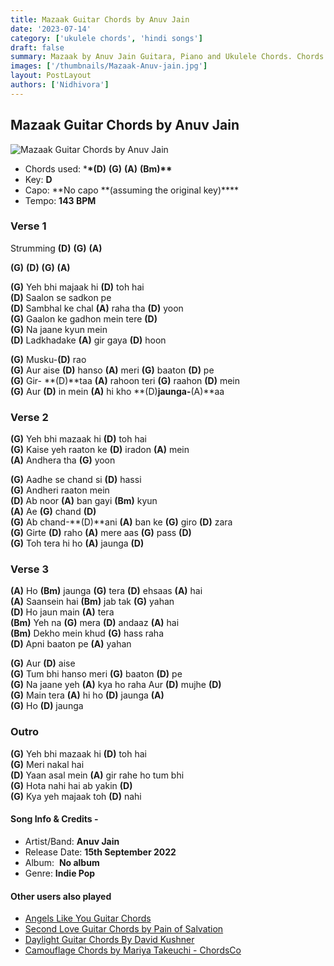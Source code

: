 ```yaml
---
title: Mazaak Guitar Chords by Anuv Jain
date: '2023-07-14'
category: ['ukulele chords', 'hindi songs']
draft: false
summary: Mazaak by Anuv Jain Guitara, Piano and Ukulele Chords. Chords used - (D) (G) (A) (Bm), Key - D major
images: ['/thumbnails/Mazaak-Anuv-jain.jpg']
layout: PostLayout
authors: ['Nidhivora']
---
```


## Mazaak Guitar Chords by Anuv Jain

![Mazaak Guitar Chords by Anuv Jain](/thumbnails/Mazaak-Anuv-jain.jpg)

- Chords used: \***\*(D)** **(G)** **(A)** **(Bm)\*\***
- Key: **D**
- Capo: **No capo **(assuming the original key)\*\*\*\*
- Tempo: **143 BPM**

### Verse 1

Strumming **(D)** **(G)** **(A)**

**(G)** **(D)** **(G)** **(A)**

**(G)** Yeh bhi majaak hi **(D)** toh hai\
**(D)** Saalon se sadkon pe\
**(D)** Sambhal ke chal **(A)** raha tha **(D)** yoon\
**(G)** Gaalon ke gadhon mein tere **(D)**\
**(G)** Na jaane kyun mein\
**(D)** Ladkhadake **(A)** gir gaya **(D)** hoon

**(G)** Musku-**(D)** rao\
**(G)** Aur aise **(D)** hanso **(A)** meri **(G)** baaton **(D)** pe\
**(G)** Gir- **(D)**taa **(A)** rahoon teri **(G)** raahon **(D)** mein\
**(G)** Aur **(D)** in mein **(A)** hi kho **(D)**jaunga-**(A)**aa

### Verse 2

**(G)** Yeh bhi mazaak hi **(D)** toh hai\
**(G)** Kaise yeh raaton ke **(D)** iradon **(A)** mein\
**(A)** Andhera tha **(G)** yoon

**(G)** Aadhe se chand si **(D)** hassi\
**(G)** Andheri raaton mein\
**(D)** Ab noor **(A)** ban gayi **(Bm)** kyun\
**(A)** Ae **(G)** chand **(D)**\
**(G)** Ab chand-**(D)**ani **(A)** ban ke **(G)** giro **(D)** zara\
**(G)** Girte **(D)** raho **(A)** mere aas **(G)** pass **(D)**\
**(G)** Toh tera hi ho **(A)** jaunga **(D)**

### Verse 3

**(A)** Ho **(Bm)** jaunga **(G)** tera **(D)** ehsaas **(A)** hai\
**(A)** Saansein hai **(Bm)** jab tak **(G)** yahan\
**(D)** Ho jaun main **(A)** tera\
**(Bm)** Yeh na **(G)** mera **(D)** andaaz **(A)** hai\
**(Bm)** Dekho mein khud **(G)** hass raha\
**(D)** Apni baaton pe **(A)** yahan

**(G)** Aur **(D)** aise\
**(G)** Tum bhi hanso meri **(G)** baaton **(D)** pe\
**(G)** Na jaane yeh **(A)** kya ho raha Aur **(D)** mujhe **(D)**\
**(G)** Main tera **(A)** hi ho **(D)** jaunga **(A)**\
**(G)** Ho **(D)** jaunga

### Outro

**(G)** Yeh bhi mazaak hi **(D)** toh hai\
**(G)** Meri nakal hai\
**(D)** Yaan asal mein **(A)** gir rahe ho tum bhi\
**(G)** Hota nahi hai ab yakin **(D)**\
**(G)** Kya yeh majaak toh **(D)** nahi

#### Song Info & Credits -

- Artist/Band: **Anuv Jain**
- Release Date: **15th September 2022**
- Album:  **No album**
- Genre: **Indie Pop**

#### Other users also played

- [Angels Like You Guitar Chords](https://www.chordsco.com/chords/angels-like-you-guitar-chords)
- [Second Love Guitar Chords by Pain of Salvation](https://www.chordsco.com/chords/second-love-guitar-chords-by-pain-of-salvation)
- [Daylight Guitar Chords By David Kushner](https://www.chordsco.com/chords/daylight-guitar-chords-by-david-kushner)
- [Camouflage Chords by Mariya Takeuchi - ChordsCo]()
